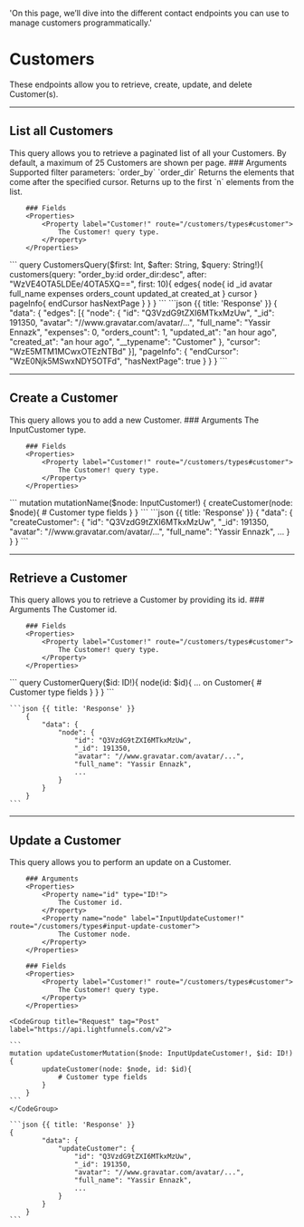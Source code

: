   'On this page, we’ll dive into the different contact endpoints you can use to manage customers programmatically.'

# Customers

These endpoints allow you to retrieve, create, update, and delete Customer(s).	

---

## List all Customers 	

<Row>
  <Col>
    This query allows you to retrieve a paginated list of all your Customers. By default, a maximum of 25 Customers are shown per page.
		### Arguments 
		<Properties> 
			<Property name="query" type="String!">
				Supported filter parameters:
				`order_by`
				`order_dir`
			</Property>
			<Property name="after" type="String">
				Returns the elements that come after the specified cursor.
			</Property>
			<Property name="first" type="String">
				Returns up to the first `n` elements from the list.
			</Property>
		</Properties>	

		### Fields 
		<Properties>	
			<Property label="Customer!" route="/customers/types#customer">
				The Customer! query type.
			</Property>
		</Properties>	

  </Col>
  <Col sticky>
    <CodeGroup title="Request" tag="POST" label="https://api.lightfunnels.com/v2">
			```
			query CustomersQuery($first: Int, $after: String, $query: String!){
				customers(query: "order_by:id order_dir:desc", after: "WzVE4OTA5LDEe/4OTA5XQ==", first: 10){
					edges{
						node{
							id
							_id
							avatar
							full_name
							expenses
							orders_count
							updated_at
							created_at
						}
						cursor
					}
					pageInfo{
						endCursor
						hasNextPage
					}
				}
			}
    	```
    </CodeGroup>
    ```json {{ title: 'Response' }}
    {
			"data": {
				"edges": [{
					"node": {
						"id": "Q3VzdG9tZXI6MTkxMzUw",
						"_id": 191350,
						"avatar": "//www.gravatar.com/avatar/...",
						"full_name": "Yassir Ennazk",
						"expenses": 0,
						"orders_count": 1,
						"updated_at": "an hour ago",
						"created_at": "an hour ago",
						"__typename": "Customer"
					},
					"cursor": "WzE5MTM1MCwxOTEzNTBd"
				}],
				"pageInfo": {
					"endCursor": "WzE0Njk5MSwxNDY5OTFd",
					"hasNextPage": true
				}
			}
		}
    ```
  </Col>
</Row>

---

## Create a Customer 

<Row>
  <Col>
    This query allows you to add a new Customer.
		### Arguments 
		<Properties> 
			<Property label="InputCustomer!" route="/customers/types#input-customer">
				The InputCustomer type.
			</Property>
		</Properties>	

		### Fields 
		<Properties>	
			<Property label="Customer!" route="/customers/types#customer">
				The Customer! query type.
			</Property>
		</Properties>	
		
  </Col>
  <Col sticky>
    <CodeGroup title="Request" tag="POST" label="https://api.lightfunnels.com/v2">
			```
			mutation mutationName($node: InputCustomer!) {
				createCustomer(node: $node){
					# Customer type fields
				}
			}
			```
    </CodeGroup>
    ```json {{ title: 'Response' }}
    {
			"data": {
				"createCustomer": {
					"id": "Q3VzdG9tZXI6MTkxMzUw",
					"_id": 191350,
					"avatar": "//www.gravatar.com/avatar/...",
					"full_name": "Yassir Ennazk",
					...
				}
			}
		}
    ```
  </Col>
</Row>

---

## Retrieve a Customer

<Row>
  <Col>
    This query allows you to retrieve a Customer by providing its id.
		### Arguments 
		<Properties> 
			<Property name="id" type="ID!">
				The Customer id.
			</Property>
		</Properties>	

		### Fields 
		<Properties>	
			<Property label="Customer!" route="/customers/types#customer">
				The Customer! query type.
			</Property>
		</Properties>
  </Col>
  <Col sticky>
    <CodeGroup title="Request" tag="POST" label="https://api.lightfunnels.com/v2">
    ```
		query CustomerQuery($id: ID!){
			node(id: $id){
				... on Customer{
					# Customer type fields
				}
			}
		}
    ```
    </CodeGroup>

    ```json {{ title: 'Response' }}
		{
			"data": {
				"node": {
					"id": "Q3VzdG9tZXI6MTkxMzUw",
					"_id": 191350,
					"avatar": "//www.gravatar.com/avatar/...",
					"full_name": "Yassir Ennazk",
					...
				}
			}
		}
    ```
  </Col>
</Row>

---

## Update a Customer 

<Row>
  <Col>
    This query allows you to perform an update on a Customer.

		### Arguments 
		<Properties> 
			<Property name="id" type="ID!">
				The Customer id.
			</Property>
			<Property name="node" label="InputUpdateCustomer!" route="/customers/types#input-update-customer">
				The Customer node.
			</Property>
		</Properties>

		### Fields 
		<Properties>	
			<Property label="Customer!" route="/customers/types#customer">
				The Customer! query type.
			</Property>
		</Properties>

  </Col>
  <Col sticky>

    <CodeGroup title="Request" tag="Post" label="https://api.lightfunnels.com/v2">

    ```
    mutation updateCustomerMutation($node: InputUpdateCustomer!, $id: ID!){
			updateCustomer(node: $node, id: $id){
				# Customer type fields
			}
		}
    ```
    </CodeGroup>

    ```json {{ title: 'Response' }}
    {
			"data": {
				"updateCustomer": {
					"id": "Q3VzdG9tZXI6MTkxMzUw",
					"_id": 191350,
					"avatar": "//www.gravatar.com/avatar/...",
					"full_name": "Yassir Ennazk",
					...
				}
			}
		}
    ```

  </Col>
</Row>

